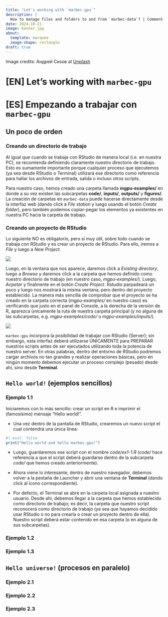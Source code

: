 ```yaml
---
title: "Let's working with `marbec-gpu`"
description: |
  How to manage files and folders to and from `marbec-data`? | Comment gérer les fichiers et les dossiers de et vers `marbec-data` ? | ¿Cómo gestionar archivos y carpetas dese y hacia `marbec-data`?
date: 2024-10-21
image: banner.jpg
about: 
  template: marquee
  image-shape: rectangle
draft: true
---
```


Image credits: Андрей Сизов at [Unplash](https://unsplash.com/photos/a-book-with-a-diagram-on-it-nuz3rK5iiKg?utm_content=creditShareLink&utm_medium=referral&utm_source=unsplash)

# \[EN\] Let's working with `marbec-gpu`

# \[ES\] Empezando a trabajar con `marbec-gpu`

## Un poco de orden

### Creando un directorio de trabajo

Al igual que cuando se trabaja con RStudio de manera local (i.e. en nuestra PC), se recomienda definiendo claramente nuestro directorio de trabajo. Esto es sumamente importante porque cualquier proceso que ejecutemos (ya sea desde RStudio o Terminal) utilizará ese directorio como referencia para hallar los archivos de entrada, salida o incluso otros scripts.

Para nuestro caso, hemos creado una carpeta llamada **mgpu-examples/** en donde a su vez existen las subcarpetas **code/**, **inputs/**, **outputs/** y **figures/**. La creación de carpetas en `marbec-data` puede hacerse directamente desde la interfaz web (dando click a *File station* y luego usando el botón *Create folder*), pero también podemos copiar-pegar los elementos ya existentes en nuestra PC hacia la carpeta de trabajo.

### Creando un proyecto de RStudio

Lo siguiente NO es obligatorio, pero sí muy útil, sobre todo cuando se trabaja con RStudio y es crear un proyecto de RStudio. Para ello, iremos a *File* y luego a *New Project*.

![](images/clipboard-334464964.png)

Luego, en la ventana que nos aparece, daremos click a *Existing directory*, luego a *Browse* y daremos click a la carpeta que hemos definido como nuestro directorio de trabajo (en nuestro caso, *mgpu-examples/*). Luego, *Acpetar* y finalmente en el botón *Create Project*. Rstudio parpadeará un poco y luego nos mostrará la misma ventana, pero dentro del proyecto establecido. La manera más sencilla de comprobar que el proyecto se ha creado en la carpeta correcta (*mgpu-examples/* en nuestro caso) es verificando que justo en el panel de Console, a la derecha de la versión de R, aparezca únicamente la ruta de nuestra carpeta principal (y no alguna de las subcarpetas, e.g. *mgpu-examples/code/* o *mgpu-examples/inputs/*).

![](images/clipboard-3123546063.png)

::: {.callout-caution title="Antes de decir `hello`"}
`marbec-gpu` incorpora la posibilidad de trabajar con RStudio (Server); sin embargo, esta interfaz deberá utilizarse ÚNICAMENTE para PREPARAR nuestros scripts antes de ser ejecutados utilizando toda la potencia de nuestro server. En otras palabras, dentro del entorno de RStudio podremos cargar archivos no tan grandes y realizar operaciones básicas, pero en ningún momento debemos ejecutar un proceso complejo (pesado) desde ahí, sino desde **Terminal**.
:::

## `Hello world!` (ejemplos sencillos)

### Ejemplo 1.1

Iniciaremos con lo más sencillo: crear un script en R e imprimir el (famosísimo) mensaje "Hello world!".

* Una vez dentro de la pantalla de RStudio, crearemos un nuevo script el cual contendrá una única línea:

```r
#| eval: false
print("Hello world and hello marbec-gpu!")
```

* Luego, guardaremos ese script con el nombre *code/ex1-1.R* (*code/* hace referencia a que el script deberá guardarse dentro de la subcarpeta *code/* que hemos creado anteriormente).

* Ahora viene lo interesante, dentro de nuestro navegador, debemos volver a la pestaña de Launcher y abrir una ventana de **Terminal** (dando click al ícono correspondiente).

* Por defecto, el Terminal se abre en la carpeta local asignada a nuestro usuario. Desde ahí, debemos llegar a la carpeta que hemos establecido como directorio de trabajo; es decir, la carpeta que nuestro script reconocerá como directorio de trabajo (ya sea que hayamos decidido usar RStudio o no para crearla o crear un proyecto dentro de ella). Nuestro script deberá estar contenido en esa carpeta (o en alguna de sus subcarpetas).

### Ejemplo 1.2

### Ejemplo 1.3

## `Hello universe!` (procesos en paralelo)

### Ejemplo 2.1

### Ejemplo 2.2

### Ejemplo 2.3
